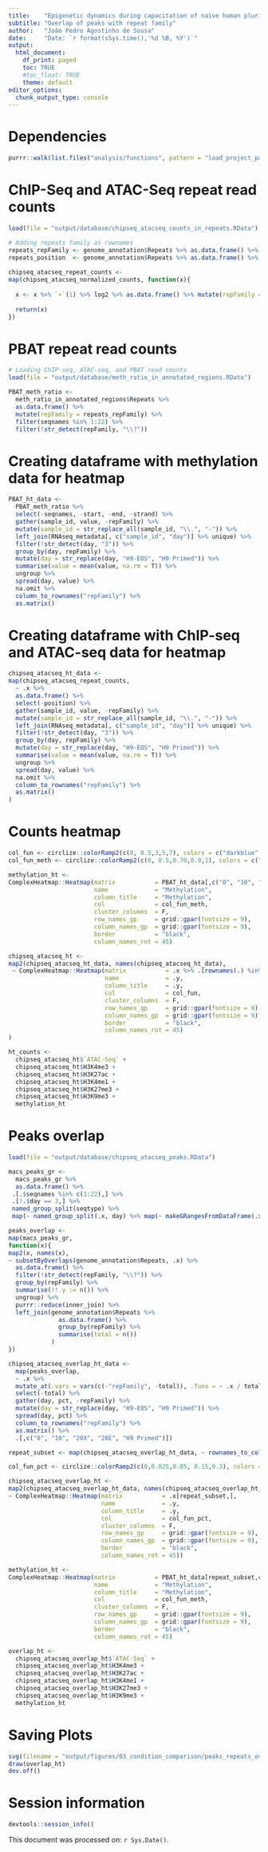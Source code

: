 ```yaml
---
title:    "Epigenetic dynamics during capacitation of naïve human pluripotent stem cells"
subtitle: "Overlap of peaks with repeat family"
author:   "João Pedro Agostinho de Sousa"
date:     "Date: `r format(sSys.time(),'%d %B, %Y')`"
output:
  html_document:
    df_print: paged
    toc: TRUE
    #toc_float: TRUE
    theme: default
editor_options:
  chunk_output_type: console
---
```


# Dependencies
```r

purrr::walk(list.files("analysis/functions", pattern = "load_project_packages", full.names = T), source)

```

# ChIP-Seq and ATAC-Seq repeat read counts
```r

load(file = "output/database/chipseq_atacseq_counts_in_repeats.RData")

# Adding repeats family as rownames
repeats_repFamily <- genome_annotation$Repeats %>% as.data.frame() %>% pull(repFamily)
repeats_position  <- genome_annotation$Repeats %>% as.data.frame() %>% tidyr::unite("position", seqnames:end, sep = ":") %>% pull(position)
 
chipseq_atacseq_repeat_counts <- 
map(chipseq_atacseq_normalized_counts, function(x){
  
  x <- x %>% `+`(1) %>% log2 %>% as.data.frame() %>% mutate(repFamily = repeats_repFamily) %>% mutate(position = repeats_position) %>% .[!str_detect(.$position, "X:|Y:"), ] %>% filter(!str_detect(repFamily, "\\?"))
  
  return(x)
})

```

# PBAT repeat read counts
```r

# Loading ChIP-seq, ATAC-seq, and PBAT read counts
load(file = "output/database/meth_ratio_in_annotated_regions.RData")

PBAT_meth_ratio <- 
  meth_ratio_in_annotated_regions$Repeats %>%
  as.data.frame() %>% 
  mutate(repFamily = repeats_repFamily) %>%
  filter(seqnames %in% 1:22) %>% 
  filter(!str_detect(repFamily, "\\?"))

```

# Creating dataframe with methylation data for heatmap
```r

PBAT_ht_data <-
  PBAT_meth_ratio %>%
  select(-seqnames, -start, -end, -strand) %>% 
  gather(sample_id, value, -repFamily) %>% 
  mutate(sample_id = str_replace_all(sample_id, "\\.", "-")) %>% 
  left_join(RNAseq_metadata[, c("sample_id", "day")] %>% unique) %>% 
  filter(!str_detect(day, "3")) %>% 
  group_by(day, repFamily) %>% 
  mutate(day = str_replace(day, "H9-EOS", "H9 Primed")) %>%
  summarise(value = mean(value, na.rm = T)) %>% 
  ungroup %>% 
  spread(day, value) %>%
  na.omit %>% 
  column_to_rownames("repFamily") %>%
  as.matrix()

```

# Creating dataframe with ChIP-seq and ATAC-seq data for heatmap
```r

chipseq_atacseq_ht_data <- 
map(chipseq_atacseq_repeat_counts,
  ~ .x %>% 
  as.data.frame() %>%
  select(-position) %>% 
  gather(sample_id, value, -repFamily) %>% 
  mutate(sample_id = str_replace_all(sample_id, "\\.", "-")) %>% 
  left_join(RNAseq_metadata[, c("sample_id", "day")] %>% unique) %>% 
  filter(!str_detect(day, "3")) %>% 
  group_by(day, repFamily) %>% 
  mutate(day = str_replace(day, "H9-EOS", "H9 Primed")) %>%
  summarise(value = mean(value, na.rm = T)) %>% 
  ungroup %>% 
  spread(day, value) %>%
  na.omit %>% 
  column_to_rownames("repFamily") %>%
  as.matrix()
)

```

# Counts heatmap
```r

col_fun <- circlize::colorRamp2(c(0, 0.5,3,5,7), colors = c("darkblue", "blue", "white", "red", "darkred"))
col_fun_meth <- circlize::colorRamp2(c(0, 0.5,0.70,0.9,1), colors = c("darkblue","royalblue3", "white", "red", "darkred"))

methylation_ht <- 
ComplexHeatmap::Heatmap(matrix           = PBAT_ht_data[,c("0", "10", "20X", "20E", "H9 Primed")],
                        name             = "Methylation",
                        column_title     = "Methylation",
                        col              = col_fun_meth,
                        cluster_columns  = F,
                        row_names_gp     = grid::gpar(fontsize = 9),
                        column_names_gp  = grid::gpar(fontsize = 9),
                        border           = "black", 
                        column_names_rot = 45)

chipseq_atacseq_ht <- 
map2(chipseq_atacseq_ht_data, names(chipseq_atacseq_ht_data),
 ~ ComplexHeatmap::Heatmap(matrix           = .x %>% .[rownames(.) %in% rownames(PBAT_ht_data),c("0", "10", "20X", "20E", "H9 Primed")],
                           name             = .y,
                           column_title     = .y,
                           col              = col_fun,
                           cluster_columns  = F,
                           row_names_gp     = grid::gpar(fontsize = 9),
                           column_names_gp  = grid::gpar(fontsize = 9),
                           border           = "black", 
                           column_names_rot = 45)
)

ht_counts <- 
  chipseq_atacseq_ht$`ATAC-Seq` + 
  chipseq_atacseq_ht$H3K4me3 + 
  chipseq_atacseq_ht$H3K27ac + 
  chipseq_atacseq_ht$H3K4me1 + 
  chipseq_atacseq_ht$H3K27me3 + 
  chipseq_atacseq_ht$H3K9me3 + 
  methylation_ht

```

# Peaks overlap
```r

load(file = "output/database/chipseq_atacseq_peaks.RData")

macs_peaks_gr <- 
  macs_peaks_gr %>%
  as.data.frame() %>%
 .[.$seqnames %in% c(1:22),] %>% 
 .[!.$day == 3,] %>% 
 named_group_split(seqtype) %>% 
 map(~ named_group_split(.x, day) %>% map(~ makeGRangesFromDataFrame(.x)))

peaks_overlap <- 
map(macs_peaks_gr,
function(x){
map2(x, names(x),
~ subsetByOverlaps(genome_annotation$Repeats, .x) %>%
  as.data.frame() %>%
  filter(!str_detect(repFamily, "\\?")) %>% 
  group_by(repFamily) %>% 
  summarise(!!.y := n()) %>% 
  ungroup) %>% 
  purrr::reduce(inner_join) %>% 
  left_join(genome_annotation$Repeats %>% 
              as.data.frame() %>% 
              group_by(repFamily) %>% 
              summarise(total = n())
            )
})

chipseq_atacseq_overlap_ht_data <- 
  map(peaks_overlap,
  ~ .x %>% 
  mutate_at(.vars = vars(c(-"repFamily", -total)), .funs = ~ .x / total) %>%
  select(-total) %>% 
  gather(day, pct, -repFamily) %>%
  mutate(day = str_replace(day, "H9-EOS", "H9 Primed")) %>% 
  spread(day, pct) %>% 
  column_to_rownames("repFamily") %>% 
  as.matrix() %>% 
  .[,c("0", "10", "20X", "20E", "H9 Primed")])

repeat_subset <- map(chipseq_atacseq_overlap_ht_data, ~ rownames_to_column(.x %>% as.data.frame()) %>% select(rowname)) %>% purrr::reduce(inner_join) %>% pull(rowname)

col_fun_pct <- circlize::colorRamp2(c(0,0.025,0.05, 0.15,0.3), colors = c("darkblue","royalblue3", "white", "red", "darkred"))

chipseq_atacseq_overlap_ht <- 
map2(chipseq_atacseq_overlap_ht_data, names(chipseq_atacseq_overlap_ht_data),
~ ComplexHeatmap::Heatmap(matrix           = .x[repeat_subset,],
                          name             = .y,
                          column_title     = .y,
                          col              = col_fun_pct,
                          cluster_columns  = F,
                          row_names_gp     = grid::gpar(fontsize = 9),
                          column_names_gp  = grid::gpar(fontsize = 9),
                          border           = "black",
                          column_names_rot = 45))

methylation_ht <- 
ComplexHeatmap::Heatmap(matrix           = PBAT_ht_data[repeat_subset,c("0", "10", "20X", "20E", "H9 Primed")],
                        name             = "Methylation",
                        column_title     = "Methylation",
                        col              = col_fun_meth,
                        cluster_columns  = F,
                        row_names_gp     = grid::gpar(fontsize = 9),
                        column_names_gp  = grid::gpar(fontsize = 9),
                        border           = "black", 
                        column_names_rot = 45)

overlap_ht <- 
  chipseq_atacseq_overlap_ht$`ATAC-Seq` + 
  chipseq_atacseq_overlap_ht$H3K4me3 + 
  chipseq_atacseq_overlap_ht$H3K27ac + 
  chipseq_atacseq_overlap_ht$H3K4me1 + 
  chipseq_atacseq_overlap_ht$H3K27me3 + 
  chipseq_atacseq_overlap_ht$H3K9me3 +
  methylation_ht

```

# Saving Plots
```r

svg(filename = "output/figures/03_condition_comparison/peaks_repeats_overlap.svg", width = 10, height = 5.5)
draw(overlap_ht)
dev.off()

```

# Session information
```r

devtools::session_info()

```

This document was processed on: `r Sys.Date()`.